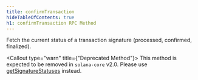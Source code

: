 ```yaml
---
title: confirmTransaction
hideTableOfContents: true
h1: confirmTransaction RPC Method
---
```


Fetch the current status of a transaction signature (processed, confirmed,
finalized).

<Callout type="warn" title={"Deprecated Method"}>
  This method is expected to be removed in `solana-core` v2.0. Please use
  [getSignatureStatuses](/docs/rpc/http/getsignaturestatuses) instead.
</Callout>
